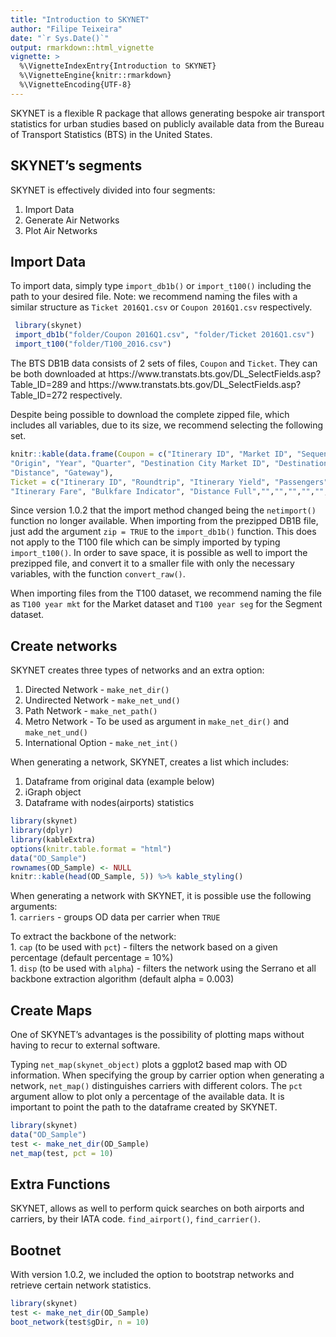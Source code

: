 ```yaml
---
title: "Introduction to SKYNET"
author: "Filipe Teixeira"
date: "`r Sys.Date()`"
output: rmarkdown::html_vignette
vignette: >
  %\VignetteIndexEntry{Introduction to SKYNET}
  %\VignetteEngine{knitr::rmarkdown}
  %\VignetteEncoding{UTF-8}
---
```


SKYNET is a flexible R package that allows generating bespoke air transport statistics for urban studies based on publicly available data from the Bureau of Transport Statistics (BTS) in the United States. 

## SKYNET's segments

SKYNET is effectively divided into four segments:

1. Import Data
1. Generate Air Networks
1. Plot Air Networks


## Import Data

To import data, simply type `import_db1b()` or `import_t100()` including the path to your desired file. 
Note: we recommend naming the files with a similar structure as `Ticket 2016Q1.csv` or `Coupon 2016Q1.csv` respectively.
    
```r
 library(skynet)
 import_db1b("folder/Coupon 2016Q1.csv", "folder/Ticket 2016Q1.csv")
 import_t100("folder/T100_2016.csv")
```

The BTS DB1B data consists of 2 sets of files, `Coupon` and `Ticket`.
They can be both downloaded at https://www.transtats.bts.gov/DL_SelectFields.asp?Table_ID=289 and https://www.transtats.bts.gov/DL_SelectFields.asp?Table_ID=272 respectively.

Despite being possible to download the complete zipped file, which includes all variables, due to its size, we recommend selecting the following set. 


```r
knitr::kable(data.frame(Coupon = c("Itinerary ID", "Market ID", "Sequence Number", "Origin City Market ID",  
"Origin", "Year", "Quarter", "Destination City Market ID", "Destination", "Trip Break", "Operating Carrier", 
"Distance", "Gateway"),
Ticket = c("Itinerary ID", "Roundtrip", "Itinerary Yield", "Passengers",
"Itinerary Fare", "Bulkfare Indicator", "Distance Full","","","","","","")))
```

Since version 1.0.2 that the import method changed being the `netimport()` function no longer available.
When importing from the prezipped DB1B file, just add the argument `zip = TRUE` to the `import_db1b()` function. This does not apply to the T100 file which can be simply imported by typing `import_t100()`.
In order to save space, it is possible as well to import the prezipped file, and convert it to a smaller file with only the necessary variables, with the function `convert_raw()`. 

When importing files from the T100 dataset, we recommend naming the file as `T100 year mkt` for the Market dataset and `T100 year seg` for the Segment dataset.


## Create networks

SKYNET creates three types of networks and an extra option:

1. Directed Network - `make_net_dir()`
1. Undirected Network - `make_net_und()`
1. Path Network - `make_net_path()`
1. Metro Network - To be used as argument in `make_net_dir()` and `make_net_und()`
1. International Option - `make_net_int()`

When generating a network, SKYNET, creates a list which includes:

1. Dataframe from original data (example below)
1. iGraph object
1. Dataframe with nodes(airports) statistics


```r
library(skynet)
library(dplyr)
library(kableExtra)
options(knitr.table.format = "html") 
data("OD_Sample")
rownames(OD_Sample) <- NULL
knitr::kable(head(OD_Sample, 5)) %>% kable_styling()
```

When generating a network with SKYNET, it is possible use the following arguments:  
1. `carriers` - groups OD data per carrier when `TRUE`  

To extract the backbone of the network:  
1. `cap` (to be used with `pct`) - filters the network based on a given percentage (default percentage = 10%)  
1. `disp` (to be used with `alpha`) - filters the network using the Serrano et all backbone extraction algorithm (default alpha = 0.003)  

## Create Maps

One of SKYNET's advantages is the possibility of plotting maps without having to recur to external software.

Typing `net_map(skynet_object)` plots a ggplot2 based map with OD information. When specifying the group by carrier option when generating a network, `net_map()` distinguishes carriers with different colors. The `pct` argument allow to plot only a percentage of the available data.
It is important to point the path to the dataframe created by SKYNET.

```r
library(skynet)
data("OD_Sample")
test <- make_net_dir(OD_Sample)
net_map(test, pct = 10)
```

## Extra Functions

SKYNET, allows as well to perform quick searches on both airports and carriers, by their IATA code. `find_airport()`, `find_carrier()`. 

## Bootnet

With version 1.0.2, we included the option to bootstrap networks and retrieve certain network statistics.

```r
library(skynet)
test <- make_net_dir(OD_Sample)
boot_network(test$gDir, n = 10)
```

